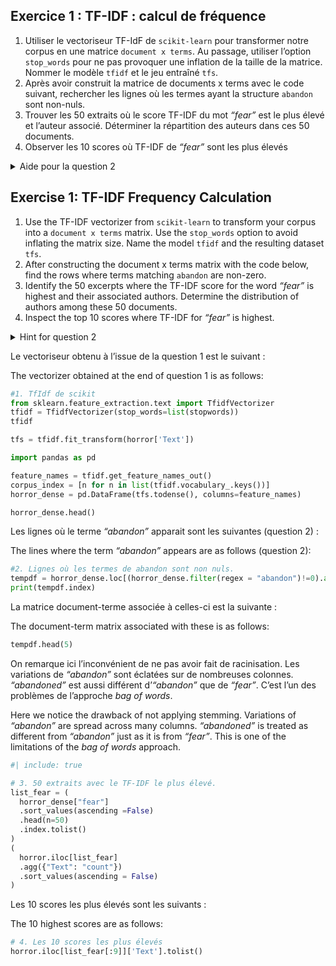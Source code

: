 :::: {.content-visible when-profile="fr"}

::: {.callout-tip}
## Exercice 1 : TF-IDF : calcul de fréquence

1. Utiliser le vectoriseur TF-IdF de `scikit-learn` pour transformer notre corpus en une matrice `document x terms`. Au passage, utiliser l'option `stop_words` pour ne pas provoquer une inflation de la taille de la matrice. Nommer le modèle `tfidf` et le jeu entraîné `tfs`.
2. Après avoir construit la matrice de documents x terms avec le code suivant, rechercher les lignes où les termes ayant la structure `abandon` sont non-nuls.
3. Trouver les 50 extraits où le score TF-IDF du mot _"fear"_ est le plus élevé et l'auteur associé. Déterminer la répartition des auteurs dans ces 50 documents.
4. Observer les 10 scores où TF-IDF de _"fear"_ sont les plus élevés

<details>
<summary>
Aide pour la question 2
</summary>

```python
feature_names = tfidf.get_feature_names_out()
corpus_index = [n for n in list(tfidf.vocabulary_.keys())]
horror_dense = pd.DataFrame(tfs.todense(), columns=feature_names)
```
</details>

:::

::::

:::: {.content-visible when-profile="en"}

::: {.callout-tip}
## Exercise 1: TF-IDF Frequency Calculation

1. Use the TF-IDF vectorizer from `scikit-learn` to transform your corpus into a `document x terms` matrix. Use the `stop_words` option to avoid inflating the matrix size. Name the model `tfidf` and the resulting dataset `tfs`.
2. After constructing the document x terms matrix with the code below, find the rows where terms matching `abandon` are non-zero.
3. Identify the 50 excerpts where the TF-IDF score for the word _"fear"_ is highest and their associated authors. Determine the distribution of authors among these 50 documents.
4. Inspect the top 10 scores where TF-IDF for _"fear"_ is highest.

<details>
<summary>
Hint for question 2
</summary>

```python
feature_names = tfidf.get_feature_names_out()
corpus_index = [n for n in list(tfidf.vocabulary_.keys())]
horror_dense = pd.DataFrame(tfs.todense(), columns=feature_names)
```
</details>

:::

::::




::: {.content-visible when-profile="fr"}

Le vectoriseur obtenu à l'issue de la question 1 est
le suivant :

:::

::: {.content-visible when-profile="en"}

The vectorizer obtained at the end of question 1 is
as follows:

:::


```python
#1. TfIdf de scikit
from sklearn.feature_extraction.text import TfidfVectorizer
tfidf = TfidfVectorizer(stop_words=list(stopwords))
tfidf
```

```python
tfs = tfidf.fit_transform(horror['Text'])
```

```python
import pandas as pd

feature_names = tfidf.get_feature_names_out()
corpus_index = [n for n in list(tfidf.vocabulary_.keys())]
horror_dense = pd.DataFrame(tfs.todense(), columns=feature_names)

horror_dense.head()
```

::: {.content-visible when-profile="fr"}

Les lignes où le terme _"abandon"_ apparait
sont les suivantes (question 2) :

:::

::: {.content-visible when-profile="en"}

The lines where the term _"abandon"_ appears
are as follows (question 2):

:::

```python
#2. Lignes où les termes de abandon sont non nuls.
tempdf = horror_dense.loc[(horror_dense.filter(regex = "abandon")!=0).any(axis=1)]
print(tempdf.index)
```

::: {.content-visible when-profile="fr"}

La matrice document-terme associée à celles-ci est la suivante :

:::

::: {.content-visible when-profile="en"}

The document-term matrix associated with these is as follows:

:::

```python
tempdf.head(5)
```

::: {.content-visible when-profile="fr"}

On remarque ici l'inconvénient de ne pas avoir fait de racinisation. Les variations
de _"abandon"_ sont éclatées sur de nombreuses colonnes. _"abandoned"_ est aussi différent d'_"abandon"_ que de _"fear"_. C'est l'un des problèmes de l'approche _bag of words_.

:::

::: {.content-visible when-profile="en"}

Here we notice the drawback of not applying stemming. Variations of _"abandon"_ are spread across many columns. _"abandoned"_ is treated as different from _"abandon"_ just as it is from _"fear"_. This is one of the limitations of the _bag of words_ approach.

:::


```python
#| include: true

# 3. 50 extraits avec le TF-IDF le plus élevé.
list_fear = (
  horror_dense["fear"]
  .sort_values(ascending =False)
  .head(n=50)
  .index.tolist()
)
(
  horror.iloc[list_fear]
  .agg({"Text": "count"})
  .sort_values(ascending = False)
)
```

::: {.content-visible when-profile="fr"}

Les 10 scores les plus élevés sont les suivants :

:::

::: {.content-visible when-profile="en"}

The 10 highest scores are as follows:

:::

```python
# 4. Les 10 scores les plus élevés
horror.iloc[list_fear[:9]]['Text'].tolist()
```
